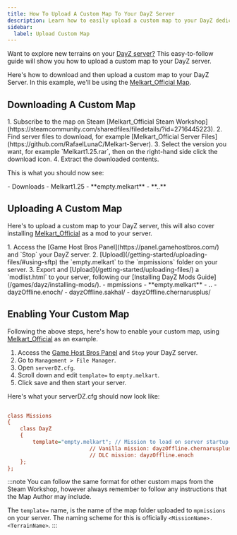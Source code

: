 ```yaml
---
title: How To Upload A Custom Map To Your DayZ Server
description: Learn how to easily upload a custom map to your DayZ dedicated server. Follow this step-by-step guide to upload, and enable your custom map.
sidebar:
  label: Upload Custom Map
---
```


Want to explore new terrains on your [DayZ server?](https://www.gamehostbros.com/dayz-server-hosting/) This easy-to-follow guide will show you how to upload a custom map to your DayZ server.

Here's how to download and then upload a custom map to your DayZ Server. In this example, we'll be using the [Melkart_Official Map](https://steamcommunity.com/sharedfiles/filedetails/?id=2716445223).

## Downloading A Custom Map

<Steps>
1. Subscribe to the map on Steam [Melkart_Official Steam Workshop](https://steamcommunity.com/sharedfiles/filedetails/?id=2716445223).
2. Find server files to download, for example [Melkart_Official Server Files](https://github.com/RafaelLunaC/Melkart-Server).
3. Select the version you want, for example `Melkart1.25.rar`, then on the right-hand side click the download icon.
4. Extract the downloaded contents.
</Steps>

This is what you should now see:

<FileTree>
  - Downloads
    - Melkart1.25
      - **empty.melkart** 
        - **..**
   </FileTree>

## Uploading A Custom Map

Here's to upload a custom map to your DayZ server, this will also cover installing [Melkart_Official](https://steamcommunity.com/sharedfiles/filedetails/?id=2716445223) as a mod to your server.

<Steps>
1. Access the [Game Host Bros Panel](https://panel.gamehostbros.com/) and `Stop` your DayZ server.
2. [Upload](/getting-started/uploading-files/#using-sftp) the `empty.melkart` to the `mpmissions` folder on your server.
3. Export and [Upload](/getting-started/uploading-files/) a `modlist.html` to your server, following our [Installing DayZ Mods Guide](/games/dayz/installing-mods/).
</Steps>

<FileTree>
  - mpmissions
    - **empty.melkart** 
      - ..
    - dayzOffline.enoch/
    - dayzOffline.sakhal/
    - dayzOffline.chernarusplus/

   </FileTree>

## Enabling Your Custom Map

Following the above steps, here's how to enable your custom map, using [Melkart_Official](https://steamcommunity.com/sharedfiles/filedetails/?id=2716445223) as an example.

<Steps>

1. Access the [Game Host Bros Panel](https://panel.gamehostbros.com/) and `Stop` your DayZ server.
2. Go to `Management > File Manager`.
3. Open `serverDZ.cfg`.
4. Scroll down and edit `template=` to `empty.melkart`.
5. Click save and then start your server.
</Steps>

Here's what your serverDZ.cfg should now look like:

```ini title="serverDZ.cfg"
   
class Missions
{
    class DayZ
    {
        template="empty.melkart"; // Mission to load on server startup. <MissionName>.<TerrainName>
					      // Vanilla mission: dayzOffline.chernarusplus
					      // DLC mission: dayzOffline.enoch
    };
};

   ```

:::note 
You can follow the same format for other custom maps from the Steam Workshop, however always remember to follow any instructions that the Map Author may include.

The `template=` name, is the name of the map folder uploaded to `mpmissions` on your server. The naming scheme for this is officially `<MissionName>.<TerrainName>`.
:::